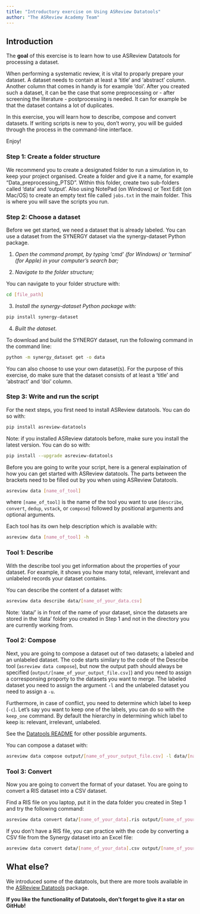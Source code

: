 ```yaml
---
title: "Introductory exercise on Using ASReview Datatools"
author: "The ASReview Academy Team"
---
```


## Introduction

The **goal** of this exercise is to learn how to use ASReview Datatools for processing a dataset.  

When performing a systematic review, it is vital to proparly prepare your dataset. A dataset needs to contain at least a 'title' and 'abstract' column. Another column that comes in handy is for example 'doi'. After you created such a dataset, it can be the case that some preprocessing or - after screening the literature - postprocessing is needed. It can for example be that the dataset contains a lot of duplicates.

In this exercise, you will learn how to describe, compose and convert datasets. If writing scripts is new to you, don’t worry, you will be guided through the process in the command-line interface.

Enjoy!

### Step 1: Create a folder structure

We recommend you to create a designated folder to run a simulation in,
to keep your project organised. Create a folder and give it a name, for
example “Data_preprocessing_PTSD”. Within this folder, create two
sub-folders called ‘data’ and ‘output’. Also using NotePad (on Windows)
or Text Edit (on Mac/OS) to create an empty text file called `jobs.txt`
in the main folder. This is where you will save the scripts you run.

### Step 2: Choose a dataset

Before we get started, we need a dataset that is already labeled. You can use a dataset from the SYNERGY dataset via the synergy-dataset Python package. 

1. *Open the command prompt, by typing ‘cmd’ (for Windows) or
    ‘terminal’ (for Apple) in your computer’s search bar;* 
    
2.  *Navigate to the folder structure;*

You can navigate to your folder structure with:

``` bash
cd [file_path]
```

3. *Install the synergy-dataset Python package with:*

``` bash
pip install synergy-dataset
```
4. *Built the dataset.*     

To download and build the SYNERGY dataset, run the following command in the command line:

``` bash
python -m synergy_dataset get -o data
```
  
You can also choose to use your own dataset(s). For the purpose of this exercise, do make sure that the
dataset consists of at least a 'title' and 'abstract' and 'doi' column.


### Step 3: Write and run the script

For the next steps, you first need to install ASReview datatools. You can do so with:

``` bash
pip install asreview-datatools
```
Note: if you installed ASReview datatools before, make sure you install the latest version. You can do so with:

``` bash
pip install --upgrade asreview-datatools
```

Before you are going to write your script, here is a general explaination of how you can get started with ASReview datatools. The parts between the brackets need to be filled out by you when using ASReview Datatools.

```bash
asreview data [name_of_tool]
```

where `[name_of_tool]` is the name of the tool you want to use (`describe`, `convert`, `dedup`, `vstack`, or `compose`)
followed by positional arguments and optional arguments.

Each tool has its own help description which is available with:

```bash
asreview data [name_of_tool] -h
```

### Tool 1: Describe

With the describe tool you get information about the properties of your dataset. For example, it shows you how many total, relevant, irrelevant and unlabeled records your dataset contains.

You can describe the content of a dataset with:

``` bash
asreview data describe data/[name_of_your_data.csv]
```

Note: 'data/' is in front of the name of your dataset, since the datasets are stored in the 'data' folder you created in Step 1 and not in the directory you are currently working from.

### Tool 2: Compose

Next, you are going to compose a dataset out of two datasets; a labeled and an unlabeled dataset. The code starts similary to the code of the Describe tool (`asreview data compose`), but now the output path should always be specified (`output/[name_of_your_output_file.csv]`) and you need to assign a corresponsing proporty to the datasets you want to merge. The labeled dataset you need to assign the argument `-l` and the unlabeled dataset you need to assign a `-u`.

Furthermore, in case of conflict, you need to determine which label to keep (`-c`). Let's say you want to keep one of the labels, you can do so with the `keep_one` command. By default the hierarchy in determining which label to keep is: relevant, irrelevant, unlabeled.

See the [Datatools README](https://github.com/asreview/asreview-datatools#data-compose-experimental) for other possible arguments.

You can compose a dataset with:

``` bash
asreview data compose output/[name_of_your_output_file.csv] -l data/[name_of_your_data.csv] -u data/[name_of_your_data.csv] -c keep_one
```

### Tool 3: Convert

Now you are going to convert the format of your dataset. You are going to convert a RIS dataset into a CSV dataset.

Find a RIS file on you laptop, put it in the data folder you created in Step 1 and try the following command:

``` bash
asreview data convert data/[name_of_your_data].ris output/[name_of_your_output_file].csv
```

If you don't have a RIS file, you can practice with the code by converting a CSV file from the Synergy dataset into an Excel file:

``` bash
asreview data convert data/[name_of_your_data].csv output/[name_of_your_output_file].xlsx
```

## What else?

We introduced some of the datatools, but there are more tools available in the [ASReview Datatools](https://github.com/asreview/asreview-datatools) package.

**If you like the functionality of Datatools, don’t forget to give it a
star on GitHub!**
